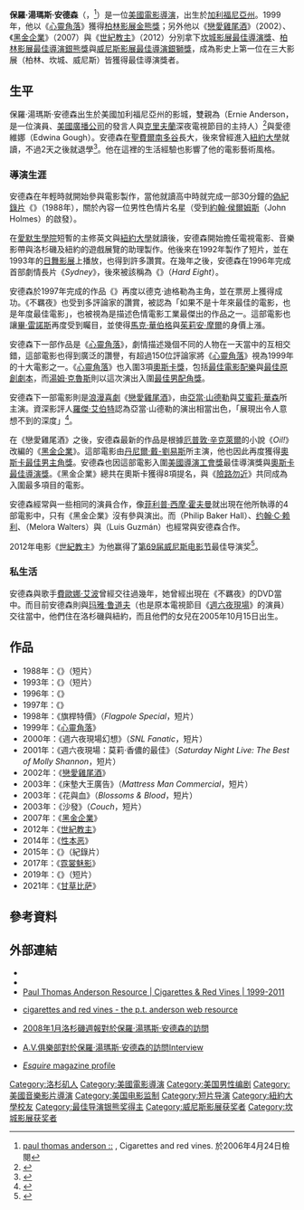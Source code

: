 {{Distinguish|保罗·W·S·安德森}}
{{noteTA
|G1=Show
|T=zh-hans:保罗·托马斯·安德森;zh-hk:保羅·湯馬士·安德遜;zh-tw:保羅·湯瑪斯·安德森;
|1=zh-hans:保罗·托马斯·安德森;zh-hk:保羅·湯馬士·安德遜;zh-tw:保羅·湯瑪斯·安德森;
|2=zh-hans:安德森;zh-hk:安德遜;zh-tw:安德森;
|3=zh-hans:血色将至;zh-hk:黑金風雲;zh-tw:黑金企業;
|4=zh-hans:老无所依;zh-hk:二百萬奪命奇案;zh-tw:險路勿近;
}}
{{Infobox entertainer
| name      = 保羅·湯瑪斯·安德森<br />Paul Thomas Anderson
| type      = 导演
| image     = Paul_Thomas_Anderson_2007.jpg
| caption   = 保羅·湯瑪斯·安德森，攝於2007年
| birthname = Paul Thomas Anderson
| othername = PTA
| birthdate = {{birth date and age|1970|6|26}}
| location  = {{USA}}[[加州|加州]][[洛杉磯|洛杉磯]]
| occupation = [[電影導演|電影導演]]、[[劇作家|劇作家]]、[[製作人|製作人]]與[[演員|演員]]
| yearsactive = 1988年－現今
| spouse = Maya Rudolph（2001年結婚）
| children = Pearl Bailey Anderson
| website =
| baftaawards = '''[[英国电影学院奖最佳原创剧本|最佳原创剧本]]'''<br/>2021年《[[甘草比薩|甘草比薩]]》
| cannesfilmawards = '''[[坎城影展最佳導演獎|最佳導演]]'''<br />2002 《[[戀愛雞尾酒|戀愛雞尾酒]]》
| awards = '''[[柏林影展|柏林影展]][[金熊獎|金熊獎]]'''<br />1999 《[[木兰花_(电影)|心靈角落]]》<br /> '''[[柏林影展|柏林影展]][[最佳导演银熊奖|最佳導演銀熊獎]]'''<br />2007 《[[黑金企業|黑金企業]]》 <br /> '''[[威尼斯影展|威尼斯影展]][[銀獅獎_(電影)|最佳導演銀狮獎]]'''<br />2012 《[[大师_(电影)|世紀教主]]》<br /> '''[[波士頓影評人協會獎新導演獎|波士頓影評人協會獎新導演獎]]'''<br />1997 《[[不羈夜|不羈夜]]》 ; 《[[賭國驚爆|賭國驚爆]]》   <br /> '''[[佛羅里達州影評人協會獎|佛羅里達州影評人協會獎]]'''<br />1999 《[[木兰花_(电影)|心靈角落]]》 <br /> '''[[堪薩斯市影評人獎最佳導演獎|堪薩斯市影評人獎最佳導演獎]]'''<br />2007 《[[黑金企業|黑金企業]]》 <br /> '''[[堪薩斯市影評人獎最佳影片獎|堪薩斯市影評人獎最佳影片獎]]'''<br />2007 《[[黑金企業|黑金企業]]》 <br /> '''[[洛杉磯影評人獎最佳導演獎|洛杉磯影評人獎最佳導演獎]]'''<br />2007 《[[黑金企業|黑金企業]]》 <br /> '''[[洛杉磯影評人獎最佳影片獎|洛杉磯影評人獎最佳影片獎]]'''<br />2007 《[[黑金企業|黑金企業]]》 <br /> '''[[國家評論會|國家評論會]][[國家評論協會獎最佳導演獎|最佳導演獎]]'''<br />2007 《[[黑金企業|黑金企業]]》 <br /> '''[[國家評論會|國家評論會]][[國家評論協會獎最佳影片獎|最佳影片獎]]'''<br />2007 《[[黑金企業|黑金企業]]》 <br /> '''[[聖地牙哥影評人獎最佳導演獎|聖地牙哥影評人獎最佳導演獎]]'''<br />2007 《[[黑金企業|黑金企業]]》 <br /> '''[[聖地牙哥影評人獎最佳影片獎|聖地牙哥影評人獎最佳影片獎]]'''<br />2007 《[[黑金企業|黑金企業]]》<br />2014'''[[第86屆國家評論協會獎|國家評論協會獎]][[國家評論協會獎最佳改編劇本|最佳改編劇本]]'''<br />《[[性本恶|性本恶]]》
}}
'''保羅·湯瑪斯·安德森'''（{{lang-en|Paul Thomas Anderson}}，{{bd|1970年|6月26日|catIdx=Anderson}}<ref>[http://www.cigarettesandredvines.com/biography.php paul thomas anderson ::] {{Wayback|url=http://www.cigarettesandredvines.com/biography.php |date=20061029235026 }}, Cigarettes and red vines. 於2006年4月24日檢閱</ref>）是一位[[美國|美國]][[電影|電影]][[導演|導演]]，出生於[[加利福尼亞州|加利福尼亞州]]。1999年，他以《[[木蘭花_(電影)|心靈角落]]》獲得[[柏林影展|柏林影展]][[金熊獎|金熊獎]]；另外他以《[[戀愛雞尾酒|戀愛雞尾酒]]》（2002）、《[[黑金企業|黑金企業]]》（2007）與《[[大师_(电影)|世紀教主]]》（2012）分別拿下[[最佳導演獎_(坎城影展)|坎城影展最佳導演獎]]、[[最佳導演銀熊獎|柏林影展最佳導演銀熊獎]]與[[銀獅獎_(電影)|威尼斯影展最佳導演銀獅獎]]，成為影史上第一位在三大影展（柏林、坎城、威尼斯）皆獲得最佳導演獎者。

== 生平 ==
保羅·湯瑪斯·安德森出生於美國加利福尼亞州的影城，雙親為{{link-en|厄尼·安德森|Ernie Anderson}}（Ernie Anderson，是一位演員、[[美國廣播公司|美國廣播公司]]的發言人與[[克里夫蘭|克里夫蘭]]深夜電視節目的主持人）<ref>{{Cite web |url=http://www.filmreference.com/film/83/Paul-Thomas-Anderson.html |title=Paul Thomas Anderson Biography (1970-) |access-date=2008-09-05 |archive-url=https://web.archive.org/web/20081205072045/http://www.filmreference.com/film/83/Paul-Thomas-Anderson.html |archive-date=2008-12-05 |dead-url=no }}</ref>與愛德維娜（Edwina Gough）。安德森在[[聖費爾南多谷|聖費爾南多谷]]長大，後來曾經進入[[紐約大學|紐約大學]]就讀，不過2天之後就退學<ref>{{Cite web |url=http://www.imdb.com/name/nm0000759/bio |title=Paul Thomas Anderson - Biography |access-date=2008-09-05 |archive-url=https://web.archive.org/web/20081221064233/http://www.imdb.com/name/nm0000759/bio |archive-date=2008-12-21 |dead-url=no }}</ref>。他在這裡的生活經驗也影響了他的電影藝術風格。

=== 導演生涯 ===
安德森在年輕時就開始參與電影製作，當他就讀高中時就完成一部30分鐘的[[偽紀錄片|偽紀錄片]]《''{{tsl|en|The Dirk Diggler Story|The Dirk Diggler Story}}''》（1988年），關於內容一位男性色情片名星（受到[[約翰·侯爾姆斯|約翰·侯爾姆斯]]（John Holmes）的啟發）。

在[[愛默生學院|愛默生學院]]短暫的主修英文與[[紐約大學|紐約大學]]就讀後，安德森開始擔任電視電影、音樂影帶與洛杉磯及紐約的遊戲展覽的助理製作。他後來在1992年製作了短片，並在1993年的[[日舞影展|日舞影展]]上播放，也得到許多讚賞。在幾年之後，安德森在1996年完成首部劇情長片《''Sydney''》，後來被該稱為《{{link-en|賭國驚爆|Hard Eight (film)}}》（''Hard Eight''）。

安德森於1997年完成的作品《{{link-en|不羈夜|Boogie Nights}}》再度以德克·迪格勒為主角，並在票房上獲得成功。《不羈夜》也受到多評論家的讚賞，被認為「如果不是十年來最佳的電影，也是年度最佳電影」，也被視為是描述色情電影工業最傑出的作品之一。這部電影也讓[[畢·雷諾斯|畢·雷諾斯]]再度受到矚目，並使得[[馬克·華伯格|馬克·華伯格]]與[[茱莉安·摩爾|茱莉安·摩爾]]的身價上漲。

安德森下一部作品是《[[木蘭花_(電影)|心靈角落]]》，劇情描述幾個不同的人物在一天當中的互相交錯，這部電影也得到廣泛的讚譽，有超過150位評論家將《[[木蘭花_(電影)|心靈角落]]》視為1999年的十大電影之一。《[[木蘭花_(電影)|心靈角落]]》也入圍3項[[奧斯卡獎|奧斯卡獎]]，包括[[奧斯卡最佳原創音樂獎|最佳電影配樂]]與[[奧斯卡最佳原創劇本獎|最佳原創劇本]]，而[[湯姆·克魯斯|湯姆·克魯斯]]則以這次演出入圍[[奧斯卡最佳男配角獎|最佳男配角獎]]。

安德森下一部電影則是[[浪漫喜劇|浪漫喜劇]]《[[戀愛雞尾酒|戀愛雞尾酒]]》，由[[亞當·山德勒|亞當·山德勒]]與[[艾蜜莉·華森|艾蜜莉·華森]]所主演。資深影評人[[羅傑·艾伯特|羅傑·艾伯特]]認為亞當·山德勒的演出相當出色，「展現出令人意想不到的深度」<ref>{{Cite web |url=http://rogerebert.suntimes.com/apps/pbcs.dll/article?AID=%2F20021018%2FREVIEWS%2F210180308%2F1023 |title=:: rogerebert.com :: Reviews :: Punch-Drunk Love (xhtml)<!-- Bot generated title --> |access-date=2019-11-14 |archive-url=https://web.archive.org/web/20121003021259/http://rogerebert.suntimes.com/apps/pbcs.dll/article?AID=%2F20021018%2FREVIEWS%2F210180308%2F1023 |archive-date=2012-10-03 |dead-url=no }}</ref>。

在《戀愛雞尾酒》之後，安德森最新的作品是根據[[厄普敦·辛克萊爾|厄普敦·辛克萊爾]]的小說《''Oil!''》改編的《[[黑金企業|黑金企業]]》。這部電影由[[丹尼爾·戴-劉易斯|丹尼爾·戴-劉易斯]]所主演，他也因此再度獲得[[奧斯卡最佳男主角獎|奧斯卡最佳男主角獎]]。安德森也因這部電影入圍[[美國導演工會獎|美國導演工會獎]]最佳導演獎與[[奧斯卡最佳導演獎|奧斯卡最佳導演獎]]。《黑金企業》總共在奧斯卡獲得8項提名，與《[[險路勿近|險路勿近]]》共同成為入圍最多項目的電影。

安德森經常與一些相同的演員合作，像[[菲利普·西摩·霍夫曼|菲利普·西摩·霍夫曼]]就出現在他所執導的4部電影中，只有《黑金企業》沒有參與演出。而{{link-en|菲力普·貝克·霍爾|Philip Baker Hall}}（Philip Baker Hall）、[[约翰·C·赖利|约翰·C·赖利]]、{{link-en|瑪露娜·華特斯|Melora Walters}}（Melora Walters）與{{link-en|路易·古茲曼|Luis Guzmán}}（Luis Guzmán）也經常與安德森合作。

2012年电影《[[大师_(电影)|世紀教主]]》为他赢得了[[第69届威尼斯电影节|第69届威尼斯电影节]]最佳导演奖<ref>{{cite web |url=http://ent.sina.com.cn/m/f/2012-09-08/09353735561.shtml |language= |title=第69届威尼斯电影节获奖名单 |publisher=新浪娱乐 |date=2012年9月8日 |accessdate= |archive-url=https://web.archive.org/web/20120920033145/http://ent.sina.com.cn/m/f/2012-09-08/09353735561.shtml |archive-date=2012-09-20 |dead-url=no }}</ref>。

=== 私生活 ===
安德森與歌手[[費歐娜·艾波|費歐娜·艾波]]曾經交往過幾年，她曾經出現在《不羈夜》的DVD當中。而目前安德森則與[[玛雅·鲁道夫|玛雅·鲁道夫]]（也是原本電視節目《[[週六夜現場|週六夜現場]]》的演員）交往當中，他們住在洛杉磯與紐約，而且他們的女兒在2005年10月15日出生。

== 作品 ==  
*1988年：《{{link-en|大炮王迪哥传|The Dirk Diggler Story}}》（短片）
*1993年：《{{link-en|香菸與咖啡|Cigarettes & Coffee}}》（短片）
*1996年：《{{link-en|賭國驚爆|Hard Eight (film)}}》
*1997年：《{{link-en|不羈夜|Boogie Nights}}》
*1998年：《旗桿特價》（''Flagpole Special''，短片）
*1999年：《[[木兰花_(电影)|心靈角落]]》
*2000年：《週六夜現場幻想》（''SNL Fanatic''，短片）
*2001年：《週六夜現場：莫莉·香儂的最佳》（''Saturday Night Live: The Best of Molly Shannon''，短片）
*2002年：《[[戀愛雞尾酒|戀愛雞尾酒]]》
*2003年：《床墊大王廣告》（''Mattress Man Commercial''，短片）
*2003年：《花與血》（''Blossoms & Blood''，短片）
*2003年：《沙發》（''Couch''，短片）
*2007年：《[[黑金企業|黑金企業]]》
*2012年：《[[大师_(电影)|世紀教主]]》
*2014年：《[[性本恶|性本恶]]》
*2015年：《{{link-en|君農 (電影)|Junun (film)|君農}}》（紀錄片）
*2017年：《[[霓裳魅影|霓裳魅影]]》
*2019年：《{{link-en|阿尼瑪 (湯姆·約克專輯)|Anima (Thom Yorke album)|阿尼瑪}}》（短片）
*2021年：《[[甘草比萨|甘草比萨]]》

== 參考資料 ==
{{reflist}}

== 外部連結 ==
{{commons|Paul Thomas Anderson}}
* {{imdb name|id=0000759}}
* {{douban people|1054388}}
*[https://web.archive.org/web/20090908143720/http://www.ptanderson.info/ Paul Thomas Anderson Resource | Cigarettes & Red Vines | 1999-2011]
*{{en}} [https://web.archive.org/web/20080201185159/http://cigarettesandredvines.com/ cigarettes and red vines - the p.t. anderson web resource]
*{{en}} [https://web.archive.org/web/20080208190638/http://www.laweekly.com/film+tv/film/paul-thomas-anderson-blood-sweat-and-tears/18140/ 2008年1月洛杉磯週報對於保羅·湯瑪斯·安德森的訪問]
*{{en}}[https://web.archive.org/web/20080204224837/http://www.avclub.com/content/feature/paul_thomas_anderson A.V.俱樂部對於保羅·湯瑪斯·安德森的訪問Interview]
*[http://www.esquire.com/features/75-most-influential/paul-thomas-anderson-1008 ''Esquire'' magazine profile]{{WebCite|url=https://www.webcitation.org/662lXOhju?url=http://www.esquire.com/features/75-most-influential/paul-thomas-anderson-1008 |date=20120309211113 |dateformat=iso }}

{{保羅·湯瑪斯·安德森}}
{{Navboxes
|title = 相关榮譽
|list =
{{坎城影展最佳導演獎}}
{{威尼斯影展最佳導演銀獅獎}}
{{柏林影展最佳導演銀熊獎}}
{{國家影評人協會獎最佳導演}}
{{倫敦影評人協會獎年度導演}}
{{洛杉磯影評人協會獎最佳導演}}
{{波士頓影評人協會獎最佳導演}}
{{英国电影学院奖最佳原创剧本}}
}}
{{Authority control}}
{{DEFAULTSORT:Anderson, Paul Thomas}}
[[Category:洛杉矶人|Category:洛杉矶人]]
[[Category:美國電影導演|Category:美國電影導演]]
[[Category:美国男性编剧|Category:美国男性编剧]]
[[Category:美國音樂影片導演|Category:美國音樂影片導演]]
[[Category:美国电影监制|Category:美国电影监制]]
[[Category:短片导演|Category:短片导演]]
[[Category:紐約大學校友|Category:紐約大學校友]]
[[Category:最佳导演银熊奖得主|Category:最佳导演银熊奖得主]]
[[Category:威尼斯影展获奖者|Category:威尼斯影展获奖者]]
[[Category:坎城影展获奖者|Category:坎城影展获奖者]]